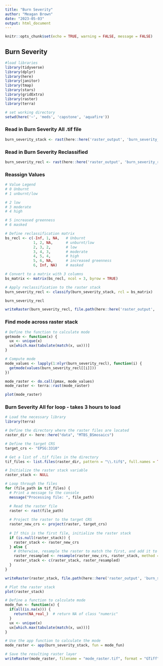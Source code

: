 ```yaml
---
title: "Burn Severity"
author: "Meagan Brown"
date: "2023-05-03"
output: html_document
---
```


```r
knitr::opts_chunk$set(echo = TRUE, warning = FALSE, message = FALSE)
```

## Burn Severity

```r
#load libraries
library(tidyverse)
library(dplyr)
library(here)
library(janitor)
library(tmap)
library(stars)
library(gridExtra)
library(raster)
library(terra)
```

```r
# set working directory
setwd(here('~', 'meds', 'capstone', 'aquafire'))
```

### Read in Burn Severity All .tif file

```r
burn_severity_stack <- rast(here::here('raster_output', 'burn_severity_all.tif'))
```

### Read in Burn Severity Reclassified

```r
burn_severity_recl <- rast(here::here('raster_output', 'burn_severity_recl.tif'))
```

### Reassign Values

```r
# Value	Legend
# 0	Unburnt
# 1	unburnt/low

# 2	low
# 3	moderate
# 4	high

# 5	increased greenness
# 6	masked

# Define reclassification matrix
bs_recl <- c(-Inf, 1, NA,   # Unburnt
             1, 2, NA,      # unburnt/low
             2, 3, 2,       # low
             3, 4, 3,       # moderate
             4, 5, 4,       # high
             5, 6, NA,      # increased greenness
             6, Inf, NA)    # masked

# Convert to a matrix with 3 columns
bs_matrix <- matrix(bs_recl, ncol = 3, byrow = TRUE)

# Apply reclassification to the raster stack
burn_severity_recl <- classify(burn_severity_stack, rcl = bs_matrix)

burn_severity_recl

writeRaster(burn_severity_recl, file.path(here::here('raster_output', 'burn_severity_recl.tif')))
```

### Find mode across raster stack

```r
# Define the function to calculate mode
getmode <- function(x) {
  ux <- unique(x)
  ux[which.max(tabulate(match(x, ux)))]
}

# Compute mode
mode_values <- lapply(1:nlyr(burn_severity_recl), function(i) {
  getmode(values(burn_severity_recl[[i]]))
})

mode_raster <- do.call(pmax, mode_values)
mode_raster <- terra::rast(mode_raster)

plot(mode_raster)
```

### Burn Severity All for loop - takes 3 hours to load

```r
# Load the necessary library
library(terra)

# Define the directory where the raster files are located
raster_dir <- here::here("data", "MTBS_BSmosaics")

# Define the target CRS
target_crs <- "EPSG:3310"

# Get a list of .tif files in the directory
tif_files <- list.files(raster_dir, pattern = "\\.tif$", full.names = TRUE)

# Initialize the raster stack variable
raster_stack <- NULL

# Loop through the files
for (file_path in tif_files) {
  # Print a message to the console
  message("Processing file: ", file_path)

  # Read the raster file
  raster <- rast(file_path)
  
  # Project the raster to the target CRS
  raster_new_crs <- project(raster, target_crs)
  
  # If this is the first file, initialize the raster stack
  if (is.null(raster_stack)) {
    raster_stack <- raster_new_crs
  } else {
    # Otherwise, resample the raster to match the first, and add it to the stack
    raster_resampled <- resample(raster_new_crs, raster_stack, method = "near")
    raster_stack <- c(raster_stack, raster_resampled)
  }
}

writeRaster(raster_stack, file.path(here::here('raster_output', 'burn_severity_all.tif')))

# Plot the raster stack
plot(raster_stack)
```

```r
# Define a function to calculate mode
mode_fun <- function(x) {
  if(all(is.na(x))) {
    return(NA_real_)  # return NA of class "numeric"
  }
  ux <- unique(x)
  ux[which.max(tabulate(match(x, ux)))]
}

# Use the app function to calculate the mode
mode_raster <- app(burn_severity_stack, fun = mode_fun)

# Save the resulting raster layer
writeRaster(mode_raster, filename = "mode_raster.tif", format = "GTiff", overwrite = TRUE)
```
